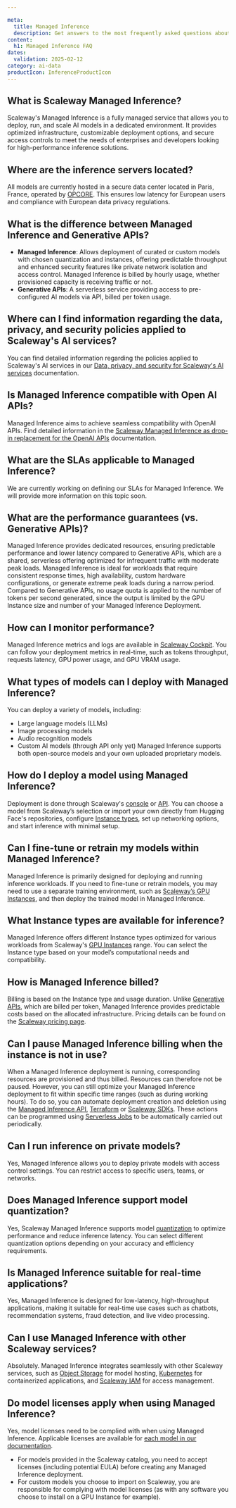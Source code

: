 ```yaml
---

meta:
  title: Managed Inference
  description: Get answers to the most frequently asked questions about Scaleway Managed Inference.
content:
  h1: Managed Inference FAQ
dates:
  validation: 2025-02-12
category: ai-data
productIcon: InferenceProductIcon
---
```


## What is Scaleway Managed Inference?
Scaleway's Managed Inference is a fully managed service that allows you to deploy, run, and scale AI models in a dedicated environment.
It provides optimized infrastructure, customizable deployment options, and secure access controls to meet the needs of enterprises and developers looking for high-performance inference solutions.

## Where are the inference servers located?
All models are currently hosted in a secure data center located in Paris, France, operated by [OPCORE](https://www.opcore.com/). This ensures low latency for European users and compliance with European data privacy regulations.

## What is the difference between Managed Inference and Generative APIs?
- **Managed Inference**: Allows deployment of curated or custom models with chosen quantization and instances, offering predictable throughput and enhanced security features like private network isolation and access control. Managed Inference is billed by hourly usage, whether provisioned capacity is receiving traffic or not.
- **Generative APIs**: A serverless service providing access to pre-configured AI models via API, billed per token usage.

## Where can I find information regarding the data, privacy, and security policies applied to Scaleway's AI services?
You can find detailed information regarding the policies applied to Scaleway's AI services in our [Data, privacy, and security for Scaleway's AI services](/managed-inference/reference-content/data-privacy-security-scaleway-ai-services/) documentation.

## Is Managed Inference compatible with Open AI APIs?
Managed Inference aims to achieve seamless compatibility with OpenAI APIs. Find detailed information in the [Scaleway Managed Inference as drop-in replacement for the OpenAI APIs](/managed-inference/reference-content/openai-compatibility/) documentation.

## What are the SLAs applicable to Managed Inference?
We are currently working on defining our SLAs for Managed Inference. We will provide more information on this topic soon.

## What are the performance guarantees (vs. Generative APIs)?
Managed Inference provides dedicated resources, ensuring predictable performance and lower latency compared to Generative APIs, which are a shared, serverless offering optimized for infrequent traffic with moderate peak loads. Managed Inference is ideal for workloads that require consistent response times, high availability, custom hardware configurations, or generate extreme peak loads during a narrow period.
Compared to Generative APIs, no usage quota is applied to the number of tokens per second generated, since the output is limited by the GPU Instance size and number of your Managed Inference Deployment.

## How can I monitor performance?
Managed Inference metrics and logs are available in [Scaleway Cockpit](https://console.scaleway.com/cockpit/overview). You can follow your deployment metrics in real-time, such as tokens throughput, requests latency, GPU power usage, and GPU VRAM usage.

## What types of models can I deploy with Managed Inference?
You can deploy a variety of models, including:
* Large language models (LLMs)
* Image processing models
* Audio recognition models
* Custom AI models (through API only yet)
Managed Inference supports both open-source models and your own uploaded proprietary models.

## How do I deploy a model using Managed Inference?
Deployment is done through Scaleway's [console](https://console.scaleway.com/inference/deployments) or [API](https://www.scaleway.com/en/developers/api/inference/). You can choose a model from Scaleway’s selection or import your own directly from Hugging Face's repositories, configure [Instance types](/gpu/reference-content/choosing-gpu-instance-type/), set up networking options, and start inference with minimal setup.

## Can I fine-tune or retrain my models within Managed Inference?
Managed Inference is primarily designed for deploying and running inference workloads. If you need to fine-tune or retrain models, you may need to use a separate training environment, such as [Scaleway’s GPU Instances](/gpu/quickstart/), and then deploy the trained model in Managed Inference.

## What Instance types are available for inference?
Managed Inference offers different Instance types optimized for various workloads from Scaleway's [GPU Instances](/gpu/reference-content/choosing-gpu-instance-type/) range.
You can select the Instance type based on your model’s computational needs and compatibility.

## How is Managed Inference billed?
Billing is based on the Instance type and usage duration. Unlike [Generative APIs](/generative-apis/quickstart/), which are billed per token, Managed Inference provides predictable costs based on the allocated infrastructure.
Pricing details can be found on the [Scaleway pricing page](https://www.scaleway.com/en/pricing/model-as-a-service/#managed-inference).

## Can I pause Managed Inference billing when the instance is not in use?
When a Managed Inference deployment is running, corresponding resources are provisioned and thus billed. Resources can therefore not be paused.
However, you can still optimize your Managed Inference deployment to fit within specific time ranges (such as during working hours). To do so, you can automate deployment creation and deletion using the [Managed Inference API](https://www.scaleway.com/en/developers/api/inference/), [Terraform](https://registry.terraform.io/providers/scaleway/scaleway/latest/docs/resources/inference_deployment) or [Scaleway SDKs](https://www.scaleway.com/en/docs/scaleway-sdk/). These actions can be programmed using [Serverless Jobs](/serverless-jobs/) to be automatically carried out periodically.

## Can I run inference on private models?
Yes, Managed Inference allows you to deploy private models with access control settings. You can restrict access to specific users, teams, or networks.

## Does Managed Inference support model quantization?
Yes, Scaleway Managed Inference supports model [quantization](/managed-inference/concepts/#quantization) to optimize performance and reduce inference latency. You can select different quantization options depending on your accuracy and efficiency requirements.

## Is Managed Inference suitable for real-time applications?
Yes, Managed Inference is designed for low-latency, high-throughput applications, making it suitable for real-time use cases such as chatbots, recommendation systems, fraud detection, and live video processing.

## Can I use Managed Inference with other Scaleway services?
Absolutely. Managed Inference integrates seamlessly with other Scaleway services, such as [Object Storage](/object-storage/quickstart/) for model hosting, [Kubernetes](/kubernetes/quickstart/) for containerized applications, and [Scaleway IAM](/iam/quickstart/) for access management.

## Do model licenses apply when using Managed Inference?
Yes, model licenses need to be complied with when using Managed Inference. Applicable licenses are available for [each model in our documentation](/managed-inference/reference-content/).
- For models provided in the Scaleway catalog, you need to accept licenses (including potential EULA) before creating any Managed Inference deployment.
- For custom models you choose to import on Scaleway, you are responsible for complying with model licenses (as with any software you choose to install on a GPU Instance for example).